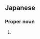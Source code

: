 {{also|啓祐}}
==Japanese==
{{ja-kanjitab|啓|佑}}

===Proper noun===
{{ja-pos|proper|けいすけ}}

# {{given name|male|lang=ja|sort=けいすけ}}